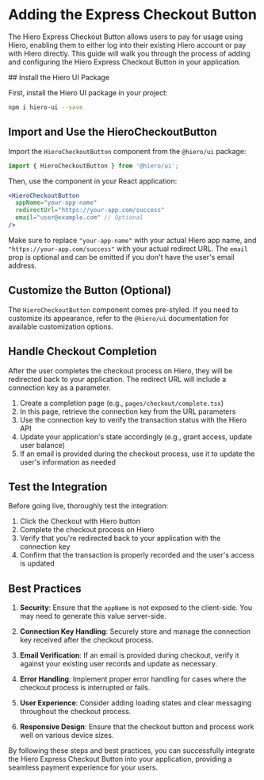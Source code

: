 
# Adding the Express Checkout Button

The Hiero Express Checkout Button allows users to pay for usage using Hiero, enabling them to either log into their existing Hiero account or pay with Hiero directly. This guide will walk you through the process of adding and configuring the Hiero Express Checkout Button in your application.

<Steps>
## Install the Hiero UI Package

First, install the Hiero UI package in your project:

```bash copy
npm i hiero-ui --save
```

## Import and Use the HieroCheckoutButton

Import the `HieroCheckoutButton` component from the `@hiero/ui` package:

```jsx copy
import { HieroCheckoutButton } from '@hiero/ui';
```

Then, use the component in your React application:

```jsx copy
<HieroCheckoutButton 
  appName="your-app-name"
  redirectUrl="https://your-app.com/success"
  email="user@example.com" // Optional
/>
```

Make sure to replace `"your-app-name"` with your actual Hiero app name, and `"https://your-app.com/success"` with your actual redirect URL. The `email` prop is optional and can be omitted if you don't have the user's email address.

## Customize the Button (Optional)

The `HieroCheckoutButton` component comes pre-styled. If you need to customize its appearance, refer to the `@hiero/ui` documentation for available customization options.

## Handle Checkout Completion

After the user completes the checkout process on Hiero, they will be redirected back to your application. The redirect URL will include a connection key as a parameter.

1. Create a completion page (e.g., `pages/checkout/complete.tsx`)
2. In this page, retrieve the connection key from the URL parameters
3. Use the connection key to verify the transaction status with the Hiero API
4. Update your application's state accordingly (e.g., grant access, update user balance)
5. If an email is provided during the checkout process, use it to update the user's information as needed

## Test the Integration

Before going live, thoroughly test the integration:

1. Click the Checkout with Hiero button
2. Complete the checkout process on Hiero
3. Verify that you're redirected back to your application with the connection key
4. Confirm that the transaction is properly recorded and the user's access is updated

</Steps>

## Best Practices

1. **Security**: Ensure that the `appName` is not exposed to the client-side. You may need to generate this value server-side.

2. **Connection Key Handling**: Securely store and manage the connection key received after the checkout process.

3. **Email Verification**: If an email is provided during checkout, verify it against your existing user records and update as necessary.

4. **Error Handling**: Implement proper error handling for cases where the checkout process is interrupted or fails.

5. **User Experience**: Consider adding loading states and clear messaging throughout the checkout process.

6. **Responsive Design**: Ensure that the checkout button and process work well on various device sizes.


By following these steps and best practices, you can successfully integrate the Hiero Express Checkout Button into your application, providing a seamless payment experience for your users.



